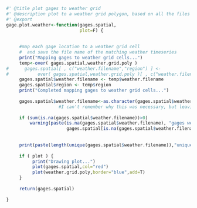 ```r
#' @title plot gages to weather grid
#' @description plot to a weather grid polygon, based on all the files in the mauer daily east data set
#' @export
gage.plot.weather<-function(gages.spatial, 
                            plot=F) {
     
     
     #map each gage location to a weather grid cell
     #  and save the file name of the matching weather timeseries
     print("Mapping gages to weather grid cells...")
     temp<-over( gages.spatial,weather.grid.poly )
#      gages.spatial[ , c("weather.filename","region") ] <- 
#           over( gages.spatial,weather.grid.poly )[ , c("weather.filename","region") ]
     gages.spatial$weather.filename <- temp$weather.filename
     gages.spatial$region <- temp$region
     print("Completed mapping gages to weather grid cells...")
          
     gages.spatial$weather.filename<-as.character(gages.spatial$weather.filename) 
                    #I can't remember why this was necessary, but leaving it in for now.. a factor issue?
     
     if (sum(is.na(gages.spatial$weather.filename))>0)
         warning(paste(is.na(gages.spatial$weather.filename), "gages were unable to map to weather grid cell\n", 
                       gages.spatial[is.na(gages.spatial$weather.filename), "weather.filename"],collapse=""))
     
     
     print(paste(length(unique(gages.spatial$weather.filename)),"unique weather files to be used for",nrow(gages.spatial),"flow gages"))  
     
     if ( plot ) {
          print("Drawing plot...")
          plot(gages.spatial,col="red")
          plot(weather.grid.poly,border="blue",add=T)
     }
     
     return(gages.spatial)
     
}

```

